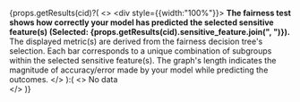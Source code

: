 
{props.getResults(cid)?(
  <>
    <div style={{width:"100%"}}>
      <b>The fairness test shows how correctly your model has predicted the selected sensitive feature(s) (Selected: {props.getResults(cid).sensitive_feature.join(", ")}).</b>
      <br/>
      The displayed metric(s) are derived from the fairness decision tree's selection. Each bar corresponds to a unique combination of subgroups within the selected sensitive feature(s). The graph's length indicates the magnitude of accuracy/error made by your model while predicting the outcomes. 
    </div>
  </>
):(
<>
  No data  
</>
)}




